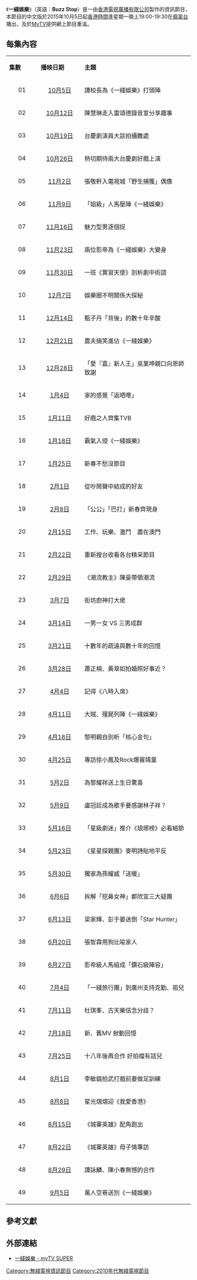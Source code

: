 {{無綫節目
|中文節目名=一綫娛樂
|英文節目名={{lang|en|Buzz Stop}}
|圖片=
|語言=廣東話 (翡翠台)
|翡翠台視頻制式=[[16:9|16:9]] [[高清電視|高清電視]]
|翡翠台首播日期=2015年10月5日－2016年9月5日
|翡翠台首播時間=逢星期一 19:00-19:30（連廣告）
|監製=[[張嘉玲|張嘉玲]]
|編審=[[張慧怡|張慧怡]]、[[林思敏|林思敏]]
|集數=49
|每集長度=30分鐘（連廣告）
|類型=娛樂資訊
|製作公司=[[香港|香港]][[電視廣播有限公司|電視廣播有限公司]]
|國家={{HKG}}
|主持={{nowrap|[[周奕瑋|周奕瑋]]、[[衛志豪|衛志豪]]、[[謝文欣|謝文欣]]、[[梁麗翹|梁麗翹]]、<BR>[[黃煦齡|黃煦齡]]、[[譚永浩|譚永浩]]、[[陳浚霆|陳浚霆]]}}
|網頁=http://programme.tvb.com/variety/buzzstop/
|旁白=
}}
《'''一綫娛樂'''》（英語：'''Buzz Stop'''）是一由[[香港|香港]][[電視廣播有限公司|電視廣播有限公司]]製作的資訊節目，本節目的中文版於2015年10月5日起[[香港時間|香港時間]]逢星期一晚上19:00-19:30在[[翡翠台|翡翠台]]播出，及於[[MyTV|MyTV]]提供網上節目重溫。

== 每集內容 ==
{|class="wikitable" style="width:60%; font-size: 14px;"
|- style="background:cornflowerblue; color:white" align=center
|style="width:5%"|'''集數'''||style="width:8%"|'''播映日期'''||style="width:20%"|'''主題'''
|-
|align=center| 01 ||align=center| [[10月5日|10月5日]] || 譚校長為《一綫娛樂》打頭陣
|-
|align=center| 02 ||align=center| [[10月12日|10月12日]] || 陳慧琳走入雷頌德錄音室分享趣事
|-
|align=center| 03 ||align=center| [[10月19日|10月19日]] || 台慶劇演員大談拍攝難處
|-
|align=center| 04 ||align=center| [[10月26日|10月26日]] || 熱切期待兩大台慶劇好戲上演
|-
|align=center| 05 ||align=center| [[11月2日|11月2日]] || 張敬軒入電視城「野生捕獲」偶像
|-
|align=center| 06 ||align=center| [[11月9日|11月9日]] || 「姐級」人馬壓陣《一綫娛樂》
|-
|align=center| 07 ||align=center| [[11月16日|11月16日]] || 魅力型男逐個捉
|-
|align=center| 08 ||align=center| [[11月23日|11月23日]] || 兩位影帝為《一綫娛樂》大變身
|-
|align=center| 09 ||align=center| [[11月30日|11月30日]] || 一班《實習天使》剖析劇中術語
|-
|align=center| 10 ||align=center| [[12月7日|12月7日]] || 娛樂圈不明關係大探秘
|-
|align=center| 11 ||align=center| [[12月14日|12月14日]] || 甄子丹「背後」的數十年辛酸
|-
|align=center| 12 ||align=center| [[12月21日|12月21日]] || 農夫搞笑進佔《一綫娛樂》
|-
|align=center| 13 ||align=center| [[12月28日|12月28日]] || 「愛『嘉』新人王」吳業坤親口向恩師致謝
|-
|align=center| 14 ||align=center| [[1月4日|1月4日]] || 家的感覺「返哂嚟」
|-
|align=center| 15 ||align=center| [[1月11日|1月11日]] || 好戲之人齊集TVB
|-
|align=center| 16 ||align=center| [[1月18日|1月18日]] || 霸氣入侵《一綫娛樂》
|-
|align=center| 17 ||align=center| [[1月25日|1月25日]] || 新春不愁沒節目
|-
|align=center| 18 ||align=center| [[2月1日|2月1日]] || 從吵鬧聲中結成的好友
|-
|align=center| 19 ||align=center| [[2月8日|2月8日]] || 「公公」「巴打」新春齊現身
|-
|align=center| 20 ||align=center| [[2月15日|2月15日]] || 工作、玩樂、激鬥　盡在澳門
|-
|align=center| 21 ||align=center| [[2月22日|2月22日]] || 重新搜台收看各台精采節目
|-
|align=center| 22 ||align=center| [[2月29日|2月29日]] || 《潮流教主》陳豪帶領潮流
|-
|align=center| 23 ||align=center| [[3月7日|3月7日]] || 街坊廚神打大佬
|-
|align=center| 24 ||align=center| [[3月14日|3月14日]] || 一男一女 VS 三男成群
|-
|align=center| 25 ||align=center| [[3月21日|3月21日]] || 十數年的疏遠與數十年的回憶
|-
|align=center| 26 ||align=center| [[3月28日|3月28日]] || 蕭正楠、黃翠如拍婚照好事近？
|-
|align=center| 27 ||align=center| [[4月4日|4月4日]] || 記得《八時入席》
|-
|align=center| 28 ||align=center| [[4月11日|4月11日]] || 大賊、殭屍列陣《一綫娛樂》
|-
|align=center| 29 ||align=center| [[4月18日|4月18日]] || 黎明親自剖析「核心金句」
|-
|align=center| 30 ||align=center| [[4月25日|4月25日]] || 專訪徐小鳳及Rock爆竇靖童
|-
|align=center| 31 ||align=center| [[5月2日|5月2日]] || 為黎耀祥送上生日驚喜
|-
|align=center| 32 ||align=center| [[5月9日|5月9日]] || 盧冠廷成為歌手要感謝林子祥？
|-
|align=center| 33 ||align=center| [[5月16日|5月16日]] || 「星級劇迷」推介《琅琊榜》必看細節
|-
|align=center| 34 ||align=center| [[5月23日|5月23日]] || 《星星探親團》麥明詩貼地平反
|-
|align=center| 35 ||align=center| [[5月30日|5月30日]] || 獨家為孫耀威「送暖」
|-
|align=center| 36 ||align=center| [[6月6日|6月6日]] || 拆解「挖鼻女神」鄭欣宜三大疑團
|-
|align=center| 37 ||align=center| [[6月13日|6月13日]] || 梁家輝、彭于晏迷倒「Star Hunter」
|-
|align=center| 38 ||align=center| [[6月20日|6月20日]] || 張智霖用狗比喻家人
|-
|align=center| 39 ||align=center| [[6月27日|6月27日]] || 影帝級人馬組成「鑽石級陣容」
|-
|align=center| 40 ||align=center| [[7月4日|7月4日]] || 「一綫旅行團」到廣州支持克勤、祖兒
|-
|align=center| 41 ||align=center| [[7月11日|7月11日]] ||  杜琪峯、古天樂信念分歧？
|-
|align=center| 42 ||align=center| [[7月18日|7月18日]] || 新、舊MV 掀動回憶
|-
|align=center| 43 ||align=center| [[7月25日|7月25日]] || 十八年後再合作 好拍檔有話兒
|-
|align=center| 44 ||align=center| [[8月1日|8月1日]] || 李敏鎬拍武打戲前要做足訓練
|-
|align=center| 45 ||align=center| [[8月8日|8月8日]] || 星光熠熠迎《我愛香港》
|-
|align=center| 46 ||align=center| [[8月15日|8月15日]] || 《城寨英雄》配角跑出
|-
|align=center| 47 ||align=center| [[8月22日|8月22日]] || 《城寨英雄》母子情專訪
|-
|align=center| 48 ||align=center| [[8月29日|8月29日]] || 譚詠麟、陳小春無憾的合作
|-
|align=center| 49 ||align=center| [[9月5日|9月5日]] || 萬人空巷送別《一綫娛樂》
|}

== 參考文獻 ==
{{REFLIST}}

== 外部連結 ==
* [https://programme.mytvsuper.com/tc/105466/%E4%B8%80%E7%B6%AB%E5%A8%9B%E6%A8%82   一綫娛樂 - myTV SUPER]{{Wayback|url=https://programme.mytvsuper.com/tc/105466/%E4%B8%80%E7%B6%AB%E5%A8%9B%E6%A8%82 |date=20200819052942 }}

[[Category:無綫電視資訊節目|Category:無綫電視資訊節目]]
[[Category:2010年代無綫電視節目|Category:2010年代無綫電視節目]]